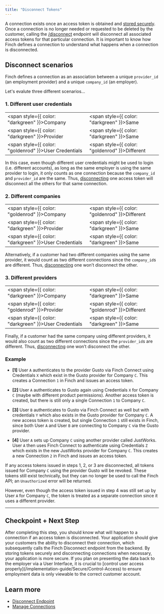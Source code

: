 ```yaml
---
title: "Disconnect Tokens"
---
```


A connection exists once an access token is obtained and [stored securely](/implementation-guide/Secure/Store-Tokens). Once a connection is no longer needed or requested to be deleted by the customer, calling the [/disconnect](https://developer.tryfinch.com/docs/reference/c65ecbd512332-disconnect) endpoint will disconnect all associated access tokens for that particular connection. It is important to know how Finch defines a connection to understand what happens when a connection is disconnected. 

## Disconnect scenarios

Finch defines a connection as an association between a unique `provider_id` (an employment provider) and a unique `company_id` (an employer). 

Let's evalute three different scenarios...

### 1. Different user credentials

|                  |           |
|------------------|-----------|
| <span style={{ color: "darkgreen" }}>Company</span>          | <span style={{ color: "darkgreen" }}>Same</span>      |
| <span style={{ color: "darkgreen" }}>Provider</span>         | <span style={{ color: "darkgreen" }}>Same</span>      |
| <span style={{ color: "goldenrod" }}>User Credentials</span> | <span style={{ color: "goldenrod" }}>Different</span> |

In this case, even though different user credentials might be used to login (i.e. different accounts), as long as the same employer is using the same provider to login, it only counts as one connection because the `company_id` and `provider_id` are the same. Thus, [disconnecting](https://developer.tryfinch.com/docs/reference/c65ecbd512332-disconnect) one access token will disconnect all the others for that same connection.


### 2. Different companies

|                  |           |
|------------------|-----------|
| <span style={{ color: "goldenrod" }}>Company</span>          | <span style={{ color: "goldenrod" }}>Different</span> |
| <span style={{ color: "darkgreen" }}>Provider</span>         | <span style={{ color: "darkgreen" }}>Same</span>      |
| <span style={{ color: "darkgreen" }}>User Credentials</span> | <span style={{ color: "darkgreen" }}>Same</span>      |

Alternatively, if a customer had two different companies using the same provider, it would count as two different connections since the `company_id`s are different. Thus, [disconnecting](https://developer.tryfinch.com/docs/reference/c65ecbd512332-disconnect) one won’t disconnect the other.

### 3. Different providers 

|                  |               |
|------------------|---------------|
| <span style={{ color: "darkgreen" }}>Company</span>          | <span style={{ color: "darkgreen" }}>Same</span>      |
| <span style={{ color: "goldenrod" }}>Provider</span>         | <span style={{ color: "goldenrod" }}>Different</span> |
| <span style={{ color: "darkgreen" }}>User Credentials</span> | <span style={{ color: "darkgreen" }}>Same</span>      |

Finally, if a customer had the same company using different providers, it would also count as two different connections since the `provider_id`s are different. Thus, [disconnecting](https://developer.tryfinch.com/docs/reference/c65ecbd512332-disconnect) one won’t disconnect the other.

### Example

- **[1]** User `A` authenticates to the provider Gusto via Finch Connect using Credentials `X` which exist in the Gusto provider for Company `C`. This creates a Connection `1` in Finch and issues an access token.

- **[2]** User `A` authenticates to Gusto again using Credentials `X` for Company `C` (maybe with different product permissions). Another access token is created, but there is still only a single Connection `1` to Company `C`.

- **[3]** User `B` authenticates to Gusto via Finch Connect as well but with credentials `Y` which also exists in the Gusto provider for Company `C`. A new access token is created, but single Connection `1` still exists in Finch, since both User `A` and User `B` are connecting to Company `C` via the Gusto provider.

- **[4]** User `A` sets up Company `C` using another provider called JustWorks. User `A` then uses Finch Connect to authenticate using Credentials `Z` which exists in the new JustWorks provider for Company `C`.  This creates a new Connection `2` in Finch and issues an access token.

If any access tokens issued in steps 1, 2, or 3 are disconnected, all tokens issued for Company `C` using the provider Gusto will be revoked. These tokens still exist technically, but they can no longer be used to call the Finch API; an `Unauthorized` error will be returned. 

However, even though the access token issued in step 4 was still set up by User `A` for Company `C`, the token is treated as a separate connection since it uses a different provider.

---

## Checkpoint + Next Step
<Check>
 After completing this step, you should know what will happen to a connection if an access token is disconnected. Your application should give your customers the ability to disconnect their connection, which subsequently calls the Finch Disconnect endpoint from the backend. By storing tokens securely and disconnecting connections when necessary, your application is more secure. If you plan on presenting the data back to the employer via a User Interface, it is crucial to [control user access properly](/implementation-guide/Secure/Control-Access) to ensure employment data is only viewable to the correct customer account. 
</Check>

## Learn more
- [Disconnect Endpoint](https://developer.tryfinch.com/docs/reference/c65ecbd512332-disconnect)
- [Manage Connections](/implementation-guide/Connect/Manage-Connections)
